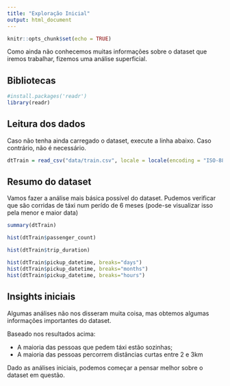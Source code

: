 ```yaml
---
title: "Exploração Inicial"
output: html_document
---
```


```r
knitr::opts_chunk$set(echo = TRUE)
```

Como ainda não conhecemos muitas informações sobre o dataset que iremos trabalhar, fizemos uma análise superficial.

## Bibliotecas
```r
#install.packages('readr')
library(readr)
```

## Leitura dos dados

Caso não tenha ainda carregado o dataset, execute a linha abaixo. Caso contrário, não é necessário.

```r
dtTrain = read_csv("data/train.csv", locale = locale(encoding = "ISO-8859-1" ))
```
## Resumo do dataset

Vamos fazer a análise mais básica possível do dataset. Pudemos verificar que são corridas de táxi num perído de 6 meses (pode-se visualizar isso pela menor e maior data)


```r
summary(dtTrain)
```

```r
hist(dtTrain$passenger_count)
```

```r
hist(dtTrain$trip_duration)
```

```r
hist(dtTrain$pickup_datetime, breaks="days")
hist(dtTrain$pickup_datetime, breaks="months")
hist(dtTrain$pickup_datetime, breaks="hours")

```

## Insights iniciais

Algumas análises não nos disseram muita coisa, mas obtemos algumas informações importantes do dataset.

Baseado nos resultados acima:

* A maioria das pessoas que pedem táxi estão sozinhas;
* A maioria das pessoas percorrem distâncias curtas entre 2 e 3km


Dado as análises iniciais, podemos começar a pensar melhor sobre o dataset em questão.